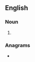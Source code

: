 ==English==

===Noun===
{{head|en|noun plural form}}

# {{plural of|tiercel|lang=en}}

===Anagrams===
* {{anagrams|en|a=ceeilrst|reticles|sclerite|silcrete|terciles|triscele}}